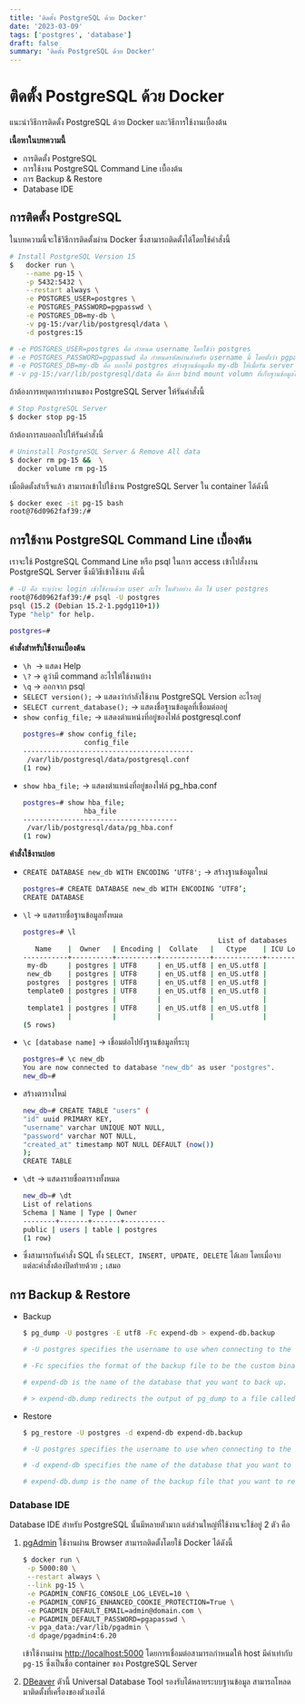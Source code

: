 ```yaml
---
title: 'ติดตั้ง PostgreSQL ด้วย Docker'
date: '2023-03-09'
tags: ['postgres', 'database']
draft: false
summary: 'ติดตั้ง PostgreSQL ด้วย Docker'
---
```


# ติดตั้ง PostgreSQL ด้วย Docker

แนะนำวิธีการติดตั้ง PostgreSQL ด้วย Docker และวิธีการใช้งานเบื้องต้น

**เนื้อหาในบทความนี้**

- การติดตั้ง PostgreSQL
- การใช้งาน PostgreSQL Command Line เบื้องต้น
- การ Backup & Restore
- Database IDE

## การติดตั้ง PostgreSQL

ในบทความนี้จะใช้วิธีการติดตั้งผ่าน Docker ซึ่งสามารถติดตั้งได้โดยใช้คำสั่งนี้

```bash
# Install PostgreSQL Version 15
$	docker run \
    --name pg-15 \
    -p 5432:5432 \
    --restart always \
    -e POSTGRES_USER=postgres \
    -e POSTGRES_PASSWORD=pgpasswd \
    -e POSTGRES_DB=my-db \
    -v pg-15:/var/lib/postgresql/data \
    -d postgres:15

# -e POSTGRES_USER=postgres คือ กำหนด username โดยใช้ว่า postgres
# -e POSTGRES_PASSWORD=pgpasswd คือ กำหนดรหัสผ่านสำหรับ username นี้ โดยตั้งว่า pgpasswd
# -e POSTGRES_DB=my-db คือ บอกให้ postgres สร้างฐานข้อมูลชื่อ my-db ให้เมื่อรัน server ขึ้นมา
# -v pg-15:/var/lib/postgresql/data คือ มีการ bind mount volumn ที่เก็บฐานข้อมูลไว้ออกว่าไว้ที่เครื่อง host
```

ถ้าต้องการหยุดการทำงานของ PostgreSQL Server ให้รันคำสั่งนี้

```bash
# Stop PostgreSQL Server
$ docker stop pg-15
```

ถ้าต้องการลบออกไปให้รันคำสั่งนี้

```bash
# Uninstall PostgreSQL Server & Remove All data
$ docker rm pg-15 &&  \
  docker volume rm pg-15
```

เมื่อติดตั้งสำเร็จแล้ว สามารถเข้าไปใช้งาน PostgreSQL Server ใน container ได้ดังนี้

```bash
$ docker exec -it pg-15 bash
root@76d0962faf39:/#
```

## การใช้งาน PostgreSQL Command Line เบื้องต้น

เราจะใช้ PostgreSQL Command Line หรือ psql ในการ access เข้าไปสั่งงาน PostgreSQL Server ซึ่งมีวิธีเข้าใช้งาน ดังนี้

```bash
# -U คือ ระบุว่าจะ login เข้าใช้งานด้วย user อะไร ในตัวอย่าง คือ ใช้ user postgres
root@76d0962faf39:/# psql -U postgres
psql (15.2 (Debian 15.2-1.pgdg110+1))
Type "help" for help.

postgres=#
```

**คำสั่งสำหรับใช้งานเบื้องต้น**

- `\h`  → แสดง Help
- `\?` → ดูว่ามี command อะไรให้ใช้งานบ้าง
- `\q` → ออกจาก psql
- `SELECT version();` → แสดงว่ากำลังใช้งาน PostgreSQL Version อะไรอยู่
- `SELECT current_database();` → แสดงชื่อฐานข้อมูลที่เชื่อมต่ออยู่
- `show config_file;` → แสดงตำแหน่งที่อยู่ของไฟล์ postgresql.conf
  ```bash
  postgres=# show config_file;
                 config_file
  ------------------------------------------
   /var/lib/postgresql/data/postgresql.conf
  (1 row)
  ```
- `show hba_file;` → แสดงตำแหน่งที่อยู่ของไฟล์ pg_hba.conf
  ```bash
  postgres=# show hba_file;
                 hba_file
  --------------------------------------
   /var/lib/postgresql/data/pg_hba.conf
  (1 row)
  ```

**คำสั่งใช้งานบ่อย**

- `CREATE DATABASE new_db WITH ENCODING ‘UTF8';` → สร้างฐานข้อมูลใหม่
  ```bash
  postgres=# CREATE DATABASE new_db WITH ENCODING ‘UTF8’;
  CREATE DATABASE
  ```
- `\l` → แสดรายชื่อฐานข้อมูลทั้งหมด
  ```bash
  postgres=# \l
                                                  List of databases
     Name    |  Owner   | Encoding |  Collate   |   Ctype    | ICU Locale | Locale Provider |   Access privileges
  -----------+----------+----------+------------+------------+------------+-----------------+-----------------------
   my-db     | postgres | UTF8     | en_US.utf8 | en_US.utf8 |            | libc            |
   new_db    | postgres | UTF8     | en_US.utf8 | en_US.utf8 |            | libc            |
   postgres  | postgres | UTF8     | en_US.utf8 | en_US.utf8 |            | libc            |
   template0 | postgres | UTF8     | en_US.utf8 | en_US.utf8 |            | libc            | =c/postgres          +
             |          |          |            |            |            |                 | postgres=CTc/postgres
   template1 | postgres | UTF8     | en_US.utf8 | en_US.utf8 |            | libc            | =c/postgres          +
             |          |          |            |            |            |                 | postgres=CTc/postgres
  (5 rows)
  ```
- `\c [database name]` → เชื่อมต่อไปยังฐานข้อมูลที่ระบุ
  ```bash
  postgres=# \c new_db
  You are now connected to database "new_db" as user "postgres".
  new_db=#
  ```
- สร้างตารางใหม่
  ```bash
  new_db=# CREATE TABLE "users" (
  "id" uuid PRIMARY KEY,
  "username" varchar UNIQUE NOT NULL,
  "password" varchar NOT NULL,
  "created_at" timestamp NOT NULL DEFAULT (now())
  );
  CREATE TABLE
  ```
- `\dt` → แสดงรายชื่อตารางทั้งหมด
  ```bash
  new_db=# \dt
  List of relations
  Schema | Name | Type | Owner
  --------+-------+-------+----------
  public | users | table | postgres
  (1 row)
  ```
- ซึ่งสามารถรันคำสั่ง SQL ทั้ง `SELECT, INSERT, UPDATE, DELETE` ได้เลย โดยเมื่อจบแต่ละคำสั่งต้องปิดท้ายด้วย `;` เสมอ

## การ Backup & Restore

- Backup

  ```bash
  $ pg_dump -U postgres -E utf8 -Fc expend-db > expend-db.backup

  # -U postgres specifies the username to use when connecting to the database. In this case, it is set to "postgres".

  # -Fc specifies the format of the backup file to be the custom binary format created by pg_dump.

  # expend-db is the name of the database that you want to back up.

  # > expend-db.dump redirects the output of pg_dump to a file called "expend-db.dump".
  ```

- Restore

  ```bash
  $ pg_restore -U postgres -d expend-db expend-db.backup

  # -U postgres specifies the username to use when connecting to the database. In this case, it is set to "postgres".

  # -d expend-db specifies the name of the database that you want to restore.

  # expend-db.dump is the name of the backup file that you want to restore from.
  ```

### Database IDE

Database IDE สำหรับ PostgreSQL นั้นมีหลายตัวมาก แต่ส่วนใหญ่ที่ใช้งานจะใช้อยู่ 2 ตัว คือ

1. [pgAdmin](https://www.pgadmin.org/) ใช้งานผ่าน Browser สามารถติดตั้งโดยใช้ Docker ได้ดังนี้

   ```bash
   $ docker run \
    -p 5000:80 \
    --restart always \
    --link pg-15 \
    -e PGADMIN_CONFIG_CONSOLE_LOG_LEVEL=10 \
    -e PGADMIN_CONFIG_ENHANCED_COOKIE_PROTECTION=True \
    -e PGADMIN_DEFAULT_EMAIL=admin@domain.com \
    -e PGADMIN_DEFAULT_PASSWORD=pgapasswd \
    -v pga_data:/var/lib/pgadmin \
    -d dpage/pgadmin4:6.20
   ```

   เข้าใช้งานผ่าน [http://localhost:5000](http://localhost:5000) โดยการเชื่อมต่อสามารถกำหนดให้ host มีค่าเท่ากับ `pg-15` ซึ่งเป็นชื่อ container ของ PostgreSQL Server

2. [DBeaver](https://dbeaver.io/) ตัวนี้ Universal Database Tool รองรับได้หลายระบบฐานข้อมูล สามารถโหลดมาติดตั้งที่เครื่องของตัวเองได้
